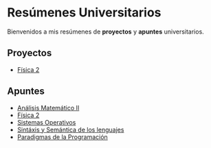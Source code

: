 # Resúmenes Universitarios

Bienvenidos a mis resúmenes de **proyectos** y **apuntes** universitarios.

## Proyectos
- [Física 2](proyectos/fisica2/index.html)
<!--- [Materia 2](proyectos/materia2/index.html)-->

## Apuntes
- [Análisis Matemático II](apuntes/am2/index.html)
- [Física 2](apuntes/fisica2/index.html)
- [Sistemas Operativos](apuntes/sop/index.html)
- [Sintáxis y Semántica de los lenguajes](apuntes/ssl/index.html)
- [Paradigmas de la Programación](apuntes/pp/index.html)
